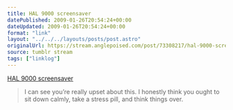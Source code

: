 ```yaml
---
title: HAL 9000 screensaver
datePublished: 2009-01-26T20:54:24+00:00
dateUpdated: 2009-01-26T20:54:24+00:00
format: "link"
layout: "../../../layouts/posts/post.astro"
originalUrl: https://stream.anglepoised.com/post/73308217/hal-9000-screensaver
source: tumblr stream
tags: ["linklog"]
---
```


[HAL 9000 screensaver][1]

> I can see you&rsquo;re really upset about this. I honestly think you ought to sit down calmly, take a stress pill, and think things over.

[1]: http://www.halproject.com/hal/
